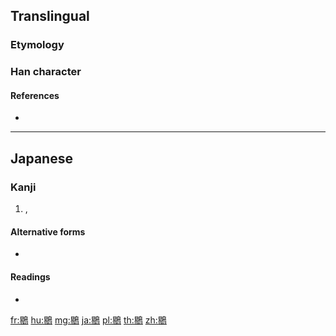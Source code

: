 {{character info/new}}
==Translingual==

===Etymology===
{{rfe|lang=mul}}

===Han character===
{{Han char|rn=196|rad=鳥|as=08|sn=19|four=|canj=AHHAF}}

====References====
* {{Han ref|kx=1494.101|dkj=47073|dj=2024.060|hdz=74640.131|uh=9D8D|ud=40333}}

----

==Japanese==

===Kanji===
{{ja-kanji|grade=|rs=鳥08}}

# {{vern|common crossbill}}, {{vern|red crossbill}}

====Alternative forms====
* {{ja-l|交喙}}

====Readings====
* {{ja-readings|on=|kun=[[いすか]] (isuka)}}

[[fr:鶍]]
[[hu:鶍]]
[[mg:鶍]]
[[ja:鶍]]
[[pl:鶍]]
[[th:鶍]]
[[zh:鶍]]